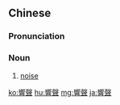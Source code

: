 {{also|响声}}
==Chinese==
{{zh-forms|s=响声}}

===Pronunciation===
{{zh-pron
|m=xiǎngshēng
|c=hoeng2 seng1
|mn=qz,xm:hióng-siaⁿ/zz:hiáng-siaⁿ/qz:hiúⁿ-siaⁿ
|h=pfs=hióng-sâng
|cat=n
}}

===Noun===
{{zh-noun}}

# [[noise]]

{{zh-cat|Advanced}}

[[ko:響聲]]
[[hu:響聲]]
[[mg:響聲]]
[[ja:響聲]]